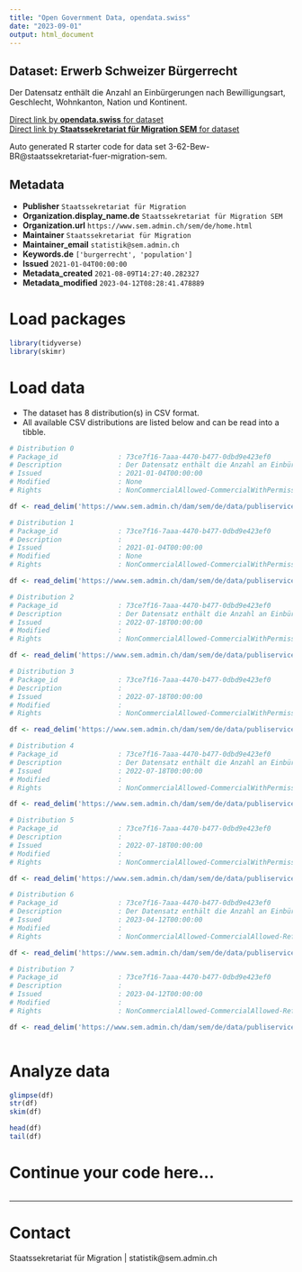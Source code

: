 ```yaml
---
title: "Open Government Data, opendata.swiss"
date: "2023-09-01"
output: html_document
---
```


## Dataset: Erwerb Schweizer Bürgerrecht

Der Datensatz enthält die Anzahl an Einbürgerungen nach Bewilligungsart, Geschlecht, Wohnkanton, Nation und Kontinent. 

[Direct link by **opendata.swiss** for dataset](https://opendata.swiss/de/dataset/erwerb-schweizer-burgerrecht)<br>
[Direct link by **Staatssekretariat für Migration SEM** for dataset](https://www.sem.admin.ch/sem/de/home/publiservice/statistik/auslaenderstatistik.html)

Auto generated R starter code for data set 3-62-Bew-BR@staatssekretariat-fuer-migration-sem.

## Metadata

- **Publisher** `Staatssekretariat für Migration`
- **Organization.display_name.de** `Staatssekretariat für Migration SEM`
- **Organization.url** `https://www.sem.admin.ch/sem/de/home.html`
- **Maintainer** `Staatssekretariat für Migration`
- **Maintainer_email** `statistik@sem.admin.ch`
- **Keywords.de** `['burgerrecht', 'population']`
- **Issued** `2021-01-04T00:00:00`
- **Metadata_created** `2021-08-09T14:27:40.282327`
- **Metadata_modified** `2023-04-12T08:28:41.478889`


# Load packages

```r

library(tidyverse)
library(skimr)

```

# Load data

-   The dataset has 8 distribution(s) in CSV format.
-   All available CSV distributions are listed below and can be read into a tibble.

```r

# Distribution 0
# Package_id               : 73ce7f16-7aaa-4470-b477-0dbd9e423ef0
# Description              : Der Datensatz enthält die Anzahl an Einbürgerungen nach Bewilligungsart, Geschlecht, Wohnkanton, Nation und Kontinent im Jahr 2019.
# Issued                   : 2021-01-04T00:00:00
# Modified                 : None
# Rights                   : NonCommercialAllowed-CommercialWithPermission-ReferenceRequired

df <- read_delim('https://www.sem.admin.ch/dam/sem/de/data/publiservice/statistik/auslaenderstatistik/2019/csv/3-62-Bew-BR-d-J-2019.csv.download.csv/3-62-Bew-BR-d-J-2019.csv')

# Distribution 1
# Package_id               : 73ce7f16-7aaa-4470-b477-0dbd9e423ef0
# Description              : 
# Issued                   : 2021-01-04T00:00:00
# Modified                 : None
# Rights                   : NonCommercialAllowed-CommercialWithPermission-ReferenceRequired

df <- read_delim('https://www.sem.admin.ch/dam/sem/de/data/publiservice/statistik/auslaenderstatistik/2019/csv/3-62-Mouve-Nat-f-A-2019.csv.download.csv/3-62-Mouve-Nat-f-A-2019.csv')

# Distribution 2
# Package_id               : 73ce7f16-7aaa-4470-b477-0dbd9e423ef0
# Description              : Der Datensatz enthält die Anzahl an Einbürgerungen nach Bewilligungsart, Geschlecht, Wohnkanton, Nation und Kontinent im Jahr 2020. 
# Issued                   : 2022-07-18T00:00:00
# Modified                 : 
# Rights                   : NonCommercialAllowed-CommercialWithPermission-ReferenceRequired

df <- read_delim('https://www.sem.admin.ch/dam/sem/de/data/publiservice/statistik/auslaenderstatistik/2020/csv/3-62-Bew-BR-d-J-2020.csv.download.csv/3-62-Bew-BR-d-J-2020.csv')

# Distribution 3
# Package_id               : 73ce7f16-7aaa-4470-b477-0dbd9e423ef0
# Description              : 
# Issued                   : 2022-07-18T00:00:00
# Modified                 : 
# Rights                   : NonCommercialAllowed-CommercialWithPermission-ReferenceRequired

df <- read_delim('https://www.sem.admin.ch/dam/sem/de/data/publiservice/statistik/auslaenderstatistik/2020/csv/3-62-Mouve-Nat-f-A-2020.csv.download.csv/3-62-Mouve-Nat-f-A-2020.csv')

# Distribution 4
# Package_id               : 73ce7f16-7aaa-4470-b477-0dbd9e423ef0
# Description              : Der Datensatz enthält die Anzahl an Einbürgerungen nach Bewilligungsart, Geschlecht, Wohnkanton, Nation und Kontinent im Jahr 2021.  Anmerkung: Vereinigtes Königreich wird neu den Drittstaaten angegliedert. 
# Issued                   : 2022-07-18T00:00:00
# Modified                 : 
# Rights                   : NonCommercialAllowed-CommercialWithPermission-ReferenceRequired

df <- read_delim('https://www.sem.admin.ch/dam/sem/de/data/publiservice/statistik/auslaenderstatistik/2021/csv/3-62-Bew-BR-d-J-2021.csv.download.csv/3-62-Bew-BR-d-J-2021.csv')

# Distribution 5
# Package_id               : 73ce7f16-7aaa-4470-b477-0dbd9e423ef0
# Description              : 
# Issued                   : 2022-07-18T00:00:00
# Modified                 : 
# Rights                   : NonCommercialAllowed-CommercialWithPermission-ReferenceRequired

df <- read_delim('https://www.sem.admin.ch/dam/sem/de/data/publiservice/statistik/auslaenderstatistik/2021/csv/3-62-Mouve-Nat-f-A-2021.csv.download.csv/3-62-Mouve-Nat-f-A-2021.csv')

# Distribution 6
# Package_id               : 73ce7f16-7aaa-4470-b477-0dbd9e423ef0
# Description              : Der Datensatz enthält die Anzahl an Einbürgerungen nach Bewilligungsart, Geschlecht, Wohnkanton, Nation und Kontinent im Jahr 2022. 
# Issued                   : 2023-04-12T00:00:00
# Modified                 : 
# Rights                   : NonCommercialAllowed-CommercialAllowed-ReferenceNotRequired

df <- read_delim('https://www.sem.admin.ch/dam/sem/de/data/publiservice/statistik/auslaenderstatistik/2022/csv/3-62-Bew-BR-d-J-2022.csv.download.csv/3-62-Bew-BR-d-J-2022.csv')

# Distribution 7
# Package_id               : 73ce7f16-7aaa-4470-b477-0dbd9e423ef0
# Description              : 
# Issued                   : 2023-04-12T00:00:00
# Modified                 : 
# Rights                   : NonCommercialAllowed-CommercialAllowed-ReferenceNotRequired

df <- read_delim('https://www.sem.admin.ch/dam/sem/de/data/publiservice/statistik/auslaenderstatistik/2022/csv/3-62-Mouve-Nat-f-A-2022.csv.download.csv/3-62-Mouve-Nat-f-A-2022.csv')



```

# Analyze data

```r

glimpse(df)
str(df)
skim(df)

head(df)
tail(df)

```

# Continue your code here...

```r

```

------------------------------------------------------------------------

# Contact

Staatssekretariat für Migration | statistik@sem.admin.ch

